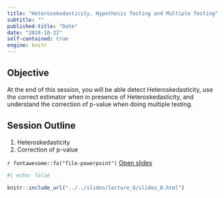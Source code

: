 ```yaml
---
title: "Heterosekedasticity, Hypothesis Testing and Multiple Testing"
subtitle: ""
published-title: "Date"
date: "2024-10-22"
self-contained: true
engine: knitr
---
```


::: callout-tip
## Objective

At the end of this session, you will be able detect Heteroskedasticity, use the correct estimator when in presence of Heteroskedasticity, and understand the correction of p-value when doing multiple testing.
:::

## Session Outline

1.  Heteroskedasticity
2.  Correction of p-value

`r fontawesome::fa("file-powerpoint")` [Open slides](../../slides/lecture_8/slides_8.html)

```r
#| echo: false

knitr::include_url("../../slides/lecture_8/slides_8.html")
```
